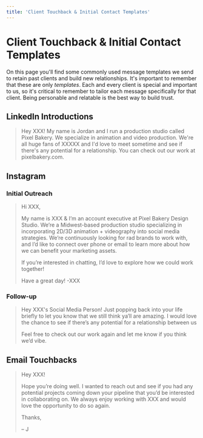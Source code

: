 ```yaml
---
title: 'Client Touchback & Initial Contact Templates'
---
```


# Client Touchback & Initial Contact Templates

On this page you'll find some commonly used message templates we send to retain past clients and build new relationships. It's important to remember that these are only _templates_. Each and every client is special and important to us, so it's critical to remember to tailor each message specifically for that client. Being personable and relatable is the best way to build trust.

## LinkedIn Introductions

> Hey XXX! My name is Jordan and I run a production studio called Pixel Bakery. We specialize in animation and video production. We're all huge fans of XXXXX and I'd love to meet sometime and see if there's any potential for a relationship. You can check out our work at pixelbakery.com.

## Instagram

### Initial Outreach

> Hi XXX,
>
> My name is XXX & I’m an account executive at Pixel Bakery Design Studio. We’re a Midwest-based production studio specializing in incorporating 2D/3D animation + videography into social media strategies. We’re continuously looking for rad brands to work with, and I’d like to connect over phone or email to learn more about how we can benefit your marketing assets.
>
> If you’re interested in chatting, I’d love to explore how we could work together!
>
> Have a great day! -XXX

### Follow-up

> Hey XXX's Social Media Person! Just popping back into your life briefly to let you know that we still think ya’ll are amazing. I would love the chance to see if there’s any potential for a relationship between us
>
> Feel free to check out our work again and let me know if you think we’d vibe.

## Email Touchbacks

> Hey XXX!
>
> Hope you’re doing well. I wanted to reach out and see if you had any potential projects coming down your pipeline that you’d be interested in collaborating on. We always enjoy working with XXX and would love the opportunity to do so again.
>
> Thanks,
>
> – J
